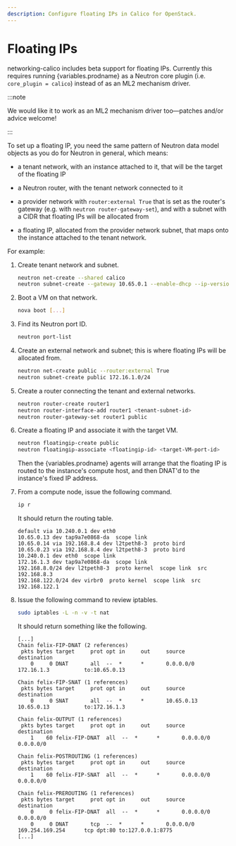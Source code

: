 ```yaml
---
description: Configure floating IPs in Calico for OpenStack.
---
```


# Floating IPs

networking-calico includes beta support for floating IPs. Currently this
requires running {variables.prodname} as a Neutron core plugin (i.e. `core_plugin = calico`) instead of as an ML2 mechanism driver.

:::note

We would like it to work as an ML2 mechanism driver too—patches
and/or advice welcome!

:::

To set up a floating IP, you need the same pattern of Neutron data model
objects as you do for Neutron in general, which means:

- a tenant network, with an instance attached to it, that will be the target of
  the floating IP

- a Neutron router, with the tenant network connected to it

- a provider network with `router:external True` that is set as the
  router's gateway (e.g. with `neutron router-gateway-set`), and with a
  subnet with a CIDR that floating IPs will be allocated from

- a floating IP, allocated from the provider network subnet, that maps onto the
  instance attached to the tenant network.

For example:

1. Create tenant network and subnet.

   ```bash
   neutron net-create --shared calico
   neutron subnet-create --gateway 10.65.0.1 --enable-dhcp --ip-version 4 --name calico-v4 calico 10.65.0.0/24
   ```

1. Boot a VM on that network.

   ```bash
   nova boot [...]
   ```

1. Find its Neutron port ID.

   ```bash
   neutron port-list
   ```

1. Create an external network and subnet; this is where floating
   IPs will be allocated from.

   ```bash
   neutron net-create public --router:external True
   neutron subnet-create public 172.16.1.0/24
   ```

1. Create a router connecting the tenant and external networks.

   ```bash
   neutron router-create router1
   neutron router-interface-add router1 <tenant-subnet-id>
   neutron router-gateway-set router1 public
   ```

1. Create a floating IP and associate it with the target VM.

   ```bash
   neutron floatingip-create public
   neutron floatingip-associate <floatingip-id> <target-VM-port-id>
   ```

   Then the {variables.prodname} agents will arrange that the floating IP is routed to the
   instance's compute host, and then DNAT'd to the instance's fixed IP address.

1. From a compute node, issue the following command.

   ```bash
   ip r
   ```

   It should return the routing table.

   ```
   default via 10.240.0.1 dev eth0
   10.65.0.13 dev tap9a7e0868-da  scope link
   10.65.0.14 via 192.168.8.4 dev l2tpeth8-3  proto bird
   10.65.0.23 via 192.168.8.4 dev l2tpeth8-3  proto bird
   10.240.0.1 dev eth0  scope link
   172.16.1.3 dev tap9a7e0868-da  scope link
   192.168.8.0/24 dev l2tpeth8-3  proto kernel  scope link  src 192.168.8.3
   192.168.122.0/24 dev virbr0  proto kernel  scope link  src 192.168.122.1
   ```

1. Issue the following command to review iptables.

   ```bash
   sudo iptables -L -n -v -t nat
   ```

   It should return something like the following.

   ```
   [...]
   Chain felix-FIP-DNAT (2 references)
    pkts bytes target     prot opt in     out     source               destination
       0     0 DNAT       all  --  *      *       0.0.0.0/0            172.16.1.3           to:10.65.0.13

   Chain felix-FIP-SNAT (1 references)
    pkts bytes target     prot opt in     out     source               destination
       0     0 SNAT       all  --  *      *       10.65.0.13           10.65.0.13           to:172.16.1.3

   Chain felix-OUTPUT (1 references)
    pkts bytes target     prot opt in     out     source               destination
       1    60 felix-FIP-DNAT  all  --  *      *       0.0.0.0/0            0.0.0.0/0

   Chain felix-POSTROUTING (1 references)
    pkts bytes target     prot opt in     out     source               destination
       1    60 felix-FIP-SNAT  all  --  *      *       0.0.0.0/0            0.0.0.0/0

   Chain felix-PREROUTING (1 references)
    pkts bytes target     prot opt in     out     source               destination
       0     0 felix-FIP-DNAT  all  --  *      *       0.0.0.0/0            0.0.0.0/0
       0     0 DNAT       tcp  --  *      *       0.0.0.0/0            169.254.169.254      tcp dpt:80 to:127.0.0.1:8775
   [...]
   ```
